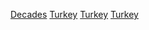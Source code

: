 {{portal|土耳其}}
[[Category:依時期劃分的土耳其歷史|Decades]]
[[Category:各國各年代|Turkey]]
[[Category:各年代亞洲|Turkey]]
[[Category:各年代歐洲|Turkey]]